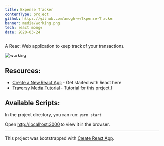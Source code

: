 ```yaml
---
title: Expense Tracker
contentType: project
github: https://github.com/amogh-w/Expense-Tracker
banner: media/working.png
tech: react mongo
date: 2020-03-24
---
```


A React Web application to keep track of your transactions.

![](media/working.png "working")

## Resources:

- [Create a New React App](https://reactjs.org/docs/create-a-new-react-app.html) - Get started with React here
- [Traversy Media Tutorial](https://www.youtube.com/watch?v=XuFDcZABiDQ) - Tutorial for this project.I

## Available Scripts:

In the project directory, you can run: `yarn start`

Open [http://localhost:3000](http://localhost:3000) to view it in the browser.

---

This project was bootstrapped with [Create React App](https://github.com/facebook/create-react-app).
